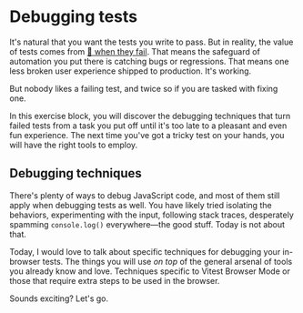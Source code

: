 # Debugging tests

It's natural that you want the tests you write to pass. But in reality, the value of tests comes from [📜 when they fail](https://www.epicweb.dev/writing-tests-that-fail). That means the safeguard of automation you put there is catching bugs or regressions. That means one less broken user experience shipped to production. It's working.

But nobody likes a failing test, and twice so if you are tasked with fixing one.

In this exercise block, you will discover the debugging techniques that turn failed tests from a task you put off until it's too late to a pleasant and even fun experience. The next time you've got a tricky test on your hands, you will have the right tools to employ.

## Debugging techniques

There's plenty of ways to debug JavaScript code, and most of them still apply when debugging tests as well. You have likely tried isolating the behaviors, experimenting with the input, following stack traces, desperately spamming `console.log()` everywhere—the good stuff. Today is not about that.

Today, I would love to talk about specific techniques for debugging your in-browser tests. The things you will use _on top_ of the general arsenal of tools you already know and love. Techniques specific to Vitest Browser Mode or those that require extra steps to be used in the browser.

Sounds exciting? Let's go.
